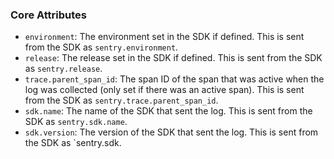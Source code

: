 ### Core Attributes

- `environment`: The environment set in the SDK if defined. This is sent from the SDK as `sentry.environment`.
- `release`: The release set in the SDK if defined. This is sent from the SDK as `sentry.release`.
- `trace.parent_span_id`: The span ID of the span that was active when the log was collected (only set if there was an active span). This is sent from the SDK as `sentry.trace.parent_span_id`.
- `sdk.name`: The name of the SDK that sent the log. This is sent from the SDK as `sentry.sdk.name`.
- `sdk.version`: The version of the SDK that sent the log. This is sent from the SDK as `sentry.sdk.
